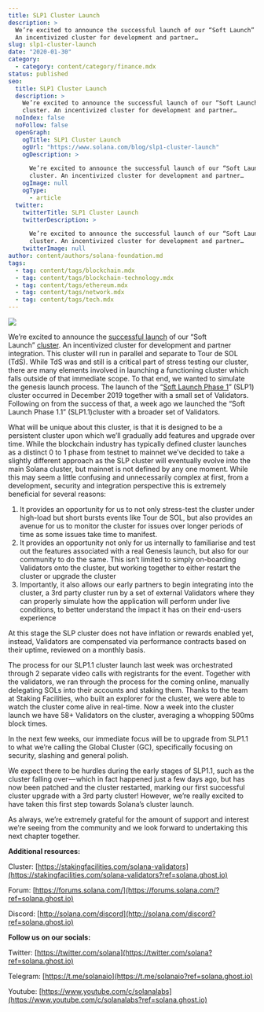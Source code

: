 ```yaml
---
title: SLP1 Cluster Launch
description: >
  We’re excited to announce the successful launch of our “Soft Launch” cluster.
  An incentivized cluster for development and partner…
slug: slp1-cluster-launch
date: "2020-01-30"
category:
  - category: content/category/finance.mdx
status: published
seo:
  title: SLP1 Cluster Launch
  description: >
    We’re excited to announce the successful launch of our “Soft Launch”
    cluster. An incentivized cluster for development and partner…
  noIndex: false
  noFollow: false
  openGraph:
    ogTitle: SLP1 Cluster Launch
    ogUrl: "https://www.solana.com/blog/slp1-cluster-launch"
    ogDescription: >

      We’re excited to announce the successful launch of our “Soft Launch”
      cluster. An incentivized cluster for development and partner…
    ogImage: null
    ogType:
      - article
  twitter:
    twitterTitle: SLP1 Cluster Launch
    twitterDescription: >

      We’re excited to announce the successful launch of our “Soft Launch”
      cluster. An incentivized cluster for development and partner…
    twitterImage: null
author: content/authors/solana-foundation.md
tags:
  - tag: content/tags/blockchain.mdx
  - tag: content/tags/blockchain-technology.mdx
  - tag: content/tags/ethereum.mdx
  - tag: content/tags/network.mdx
  - tag: content/tags/tech.mdx
---
```


![](/uploads/builder/slp1-cluster-launch/image-1.jpg)

We’re excited to announce the [successful launch](https://stakingfacilities.com/solana-validators?ref=solana.ghost.io) of our “Soft Launch” [cluster](https://docs.solana.com/book/terminology?ref=solana.ghost.io#cluster). An incentivized cluster for development and partner integration. This cluster will run in parallel and separate to Tour de SOL (TdS). While TdS was and still is a critical part of stress testing our cluster, there are many elements involved in launching a functioning cluster which falls outside of that immediate scope. To that end, we wanted to simulate the genesis launch process. The launch of the “[Soft Launch Phase 1](https://stakingfacilities.com/solana-validators?ref=solana.ghost.io)” (SLP1) cluster occurred in December 2019 together with a small set of Validators. Following on from the success of that, a week ago we launched the “Soft Launch Phase 1.1” (SLP1.1)cluster with a broader set of Validators.

What will be unique about this cluster, is that it is designed to be a persistent cluster upon which we’ll gradually add features and upgrade over time. While the blockchain industry has typically defined cluster launches as a distinct 0 to 1 phase from testnet to mainnet we’ve decided to take a slightly different approach as the SLP cluster will eventually evolve into the main Solana cluster, but mainnet is not defined by any one moment. While this may seem a little confusing and unnecessarily complex at first, from a development, security and integration perspective this is extremely beneficial for several reasons:

1.  It provides an opportunity for us to not only stress-test the cluster under high-load but short bursts events like Tour de SOL, but also provides an avenue for us to monitor the cluster for issues over longer periods of time as some issues take time to manifest.
2.  It provides an opportunity not only for us internally to familiarise and test out the features associated with a real Genesis launch, but also for our community to do the same. This isn’t limited to simply on-boarding Validators onto the cluster, but working together to either restart the cluster or upgrade the cluster
3.  Importantly, it also allows our early partners to begin integrating into the cluster, a 3rd party cluster run by a set of external Validators where they can properly simulate how the application will perform under live conditions, to better understand the impact it has on their end-users experience

At this stage the SLP cluster does not have inflation or rewards enabled yet, instead, Validators are compensated via performance contracts based on their uptime, reviewed on a monthly basis.

The process for our SLP1.1 cluster launch last week was orchestrated through 2 separate video calls with registrants for the event. Together with the validators, we ran through the process for the coming online, manually delegating SOLs into their accounts and staking them. Thanks to the team at Staking Facilities, who built an explorer for the cluster, we were able to watch the cluster come alive in real-time. Now a week into the cluster launch we have 58+ Validators on the cluster, averaging a whopping 500ms block times.

In the next few weeks, our immediate focus will be to upgrade from SLP1.1 to what we’re calling the Global Cluster (GC), specifically focusing on security, slashing and general polish.

We expect there to be hurdles during the early stages of SLP1.1, such as the cluster falling over — which in fact happened just a few days ago, but has now been patched and the cluster restarted, marking our first successful cluster upgrade with a 3rd party cluster! However, we’re really excited to have taken this first step towards Solana’s cluster launch.

As always, we’re extremely grateful for the amount of support and interest we’re seeing from the community and we look forward to undertaking this next chapter together.

**Additional resources:**

Cluster: [https://stakingfacilities.com/solana-validators](https://stakingfacilities.com/solana-validators?ref=solana.ghost.io)

Forum: [https://forums.solana.com/](https://forums.solana.com/?ref=solana.ghost.io)

Discord: [http://solana.com/discord](http://solana.com/discord?ref=solana.ghost.io)

**Follow us on our socials:**

Twitter: [https://twitter.com/solana](https://twitter.com/solana?ref=solana.ghost.io)

Telegram: [https://t.me/solanaio](https://t.me/solanaio?ref=solana.ghost.io)

Youtube: [https://www.youtube.com/c/solanalabs](https://www.youtube.com/c/solanalabs?ref=solana.ghost.io)
